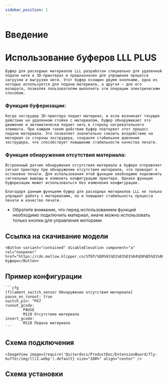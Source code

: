 ```yaml
---
sidebar_position: 1
---
```


# Введение

# Использование буферов LLL PLUS

    Буфер для расходных материалов LLL разработан специально для удаленной подачи нити в 3D-принтерах и предназначен для упрощения процесса загрузки и выгрузки нити. Этот буфер оснащен двумя кнопками, одна из которых используется для подачи материала, а другая — для его возврата, позволяя пользователям выполнять эти операции электрическим способом.

### Функция буферизации:

    Когда экструдер 3D-принтера подает материал, и если возникает тянущее действие на удаленном стойке с материалом, буфер обнаруживает это движение и автоматически подает нить в сторону нагревательного элемента. При каждом таком действии буфер повторяет этот процесс подачи материала. Это позволяет значительно снизить воздействие на материал со стороны экструдера, сохраняя стабильное давление экструдера, что способствует повышению стабильности качества печати.

### Функция обнаружения отсутствия материала:

    Встроенный датчик обнаружения отсутствия материала в буфере отправляет сигнал принтеру при обнаружении отсутствия материала, что приводит к остановке печати. Для использования этой функции необходимо подключить сигнальные выводы и изменить конфигурацию принтера. Однако функция буферизации может использоваться без изменения конфигурации.

    Благодаря данным функциям буфер для расходных материалов LLL не только упрощает работу с материалами, но и повышает стабильность процесса печати и качество печати.

* Обратите внимание, что перед использованием функций необходимо подключить материал, иначе можно использовать только кнопки для управления моторами

## Ссылка на скачивание модели

    <Button variant="contained" disableElevation component="a" rel="noopener" href="https://cdn.mellow.klipper.cn/STEP/%D0%91%D1%83%D1%84%D0%B5%D1%80%D1%8B.zip">Модель буфера</Button>


## Пример конфигурации

    ```cfg
    [filament_switch_sensor Обнаружение отсутствия материала]
    pause_on_runout: true
    switch_pin: ^PG7
    runout_gcode:
            PAUSE
            M118 Отсутствие материала
    insert_gcode:
            M118 Подача материала
    ```

## Схема подключения

    <ImageView image={require('@site/docs/ProductDoc/ExtensionBoard/fly-buffer/img/lll2.webp').default} size="100%" align="center" />

## Схема установки

<PdfView file="http://cdn.mellow.klipper.cn/SCH-PDF/buffer-puls.pdf"/>
